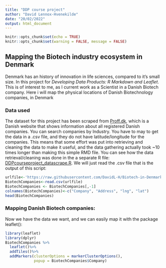 ---
title: "DDP course project"
author: "David Lennox-Hvenekilde"
date: "20/02/2022"
output: html_document
---
  
```{r setup, include=FALSE}
knitr::opts_chunk$set(echo = TRUE)
knitr::opts_chunk$set(warning = FALSE, message = FALSE)
```

## Mapping the Biotech industry ecosystem in Denmark
Denmark has an history of innovation in life sciences, compared to it's small size. In this project for *Developing Data Products: R Markdown and Leaflet*.  This is of interest to me, as I current work as a Scientist in a Danish Biotech company. Here i will map the physical locations of Danish Biotechnology companies, in Denmark


### Data used
The dataset for this project has been scraped from [Proff.dk](https://proff.dk), which is a Danish website that shows information about all registered Danish companies. You can search companies by Industry. You have to may to get the data in a .csv file, and they do not have latitude/longitude for the companies. This means that some effort was put into retrieving and cleaning the data to make it useful, and the data gathering actually took ~10 times longer than making this simple RMD file. You can see how the data retrieval/cleaning was done in the a separate R file: [DDPcourseproject_datascrape.R](https://github.com/DavidL-H/Biotech-in-Denmark/blob/main/DDPcourseproject_datascrape.R). We will just read the .csv file that is the output of this script:

```{r BiotechData}
urlfile<-'https://raw.githubusercontent.com/DavidL-H/Biotech-in-Denmark/main/Biotech_companies_Denmark.csv'
BiotechCompanies<-read.csv(urlfile)
BiotechCompanies <- BiotechCompanies[,-1]
colnames(BiotechCompanies)<-c("Company", "Address", "lng", "lat")
head(BiotechCompanies)
```

### Mapping Danish Biotech companies:
Now we have the data we want, and we can easily map it with the package leaflet():

```{r linkedin}
library(leaflet)
library(dplyr)
BiotechCompanies %>%
  leaflet()%>%
  addTiles()%>%
  addMarkers(clusterOptions = markerClusterOptions(),
             popup = BiotechCompanies$Company)
```
